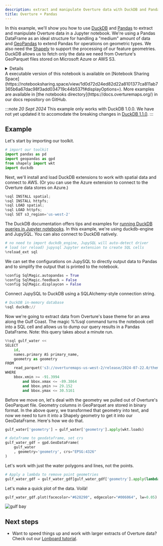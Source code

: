 ```yaml
---
description: extract and manipulate Overture data with DuckDB and Pandas 
title: Overture + Pandas
---
```



In this example, we'll show you how to use [DuckDB](https://duckdb.org/) and [Pandas](http://pandas.pydata.org/) to extract and manipulate Overture data in a Jupyter notebook. We're using a Pandas DataFrame as an ideal structure for handling a "medium" amount of data and [GeoPandas](https://geopandas.org/en/stable/index.html) to extend Pandas for operations on geometric types. We also need the [Shapely](https://shapely.readthedocs.io/en/stable/index.html) to support the processing of our feature geometries. DuckDB allows us to fetch only the data we need from Overture's GeoParquet files stored on Microsoft Azure or AWS S3.

<details>

    <summary>
    **Installation requirements**
    
    </summary>
To follow along with these examples, you should have [JupyterLab or Jupyter Notebook](https://jupyter.org/) running and the following dependencies installed:

- [Pandas](https://pandas.pydata.org/)
- [GeoPandas](https://geopandas.org/en/stable/index.html)
- [Shapely](https://shapely.readthedocs.io/en/stable/index.html) 
- [DuckDB](https://duckdb.org/), [DuckDB spatial extension](https://duckdb.org/docs/extensions/spatial.html), and [DuckDB AWS extension](https://duckdb.org/docs/extensions/aws.html) or [DuckDB azure extension](https://duckdb.org/docs/extensions/azure.html).
- [JupySQL](https://jupysql.ploomber.io/en/latest/quick-start.html) (optional)
- [duckdb-engine](https://github.com/Mause/duckdb_engine) (optional)
 
</details>
A executable version of this notebook is available on [Notebook Sharing Space](https://notebooksharing.space/view/1d0d72d24ed82d22a8101377ca811ab7365b6a67dac98f3add034719c44b537f#displayOptions=). More examples are available in [the notebooks directory](https://docs.overturemaps.org/) in our docs repository on GitHub.

:::note
_20 Sept 2024_ This example only works with DuckDB 1.0.0. We have not yet updated it to accomodate the breaking changes in [DuckDB 1.1.0](https://github.com/duckdb/duckdb/releases). 
:::

## Example

Let's start by importing our toolkit.  

```python
# import our toolkit
import pandas as pd
import geopandas as gpd
from shapely import wkt
import duckdb
```

Next, we'll install and load DuckDB extensions to work with spatial data and connect to AWS. (Or you can use the Azure extension to connect to the Overture data stores on Azure.)

```python
%sql INSTALL spatial;
%sql INSTALL httpfs;
%sql LOAD spatial;
%sql LOAD httpfs;
%sql SET s3_region='us-west-2'
```
The DuckDB documentation offers tips and examples for [running DuckDB queries in Jupyter notebooks](https://duckdb.org/docs/guides/python/jupyter.html). In this example, we're using duckdb-engine and JupySQL. You can also connect to DuckDB natively. 

```python 
# no need to import duckdb_engine, JupySQL will auto-detect driver 
# load (or reload) jupysql Jupyter extension to create SQL cells
%reload_ext sql
```
We can set the configurations on JupySQL to directly output data to Pandas and to simplify the output that is printed to the notebook.

```python
%config SqlMagic.autopandas = True
%config SqlMagic.feedback = False
%config SqlMagic.displaycon = False
```

Connect JupySQL to DuckDB using a SQLAlchemy-style connection string.

```python
# DuckDB in-memory database
%sql duckdb://
```

Now we're going to extract data from Overture's base theme for an area along the Gulf Coast. The magic %%sql command turns the notebook cell into a SQL cell and allows us to dump our query results in a Pandas DataFrame. Note: this query takes about a minute run.

```python
%%sql gulf_water <<
SELECT 
    id, 
    names.primary AS primary_name,
    geometry as geometry 
FROM 
    read_parquet('s3://overturemaps-us-west-2/release/2024-07-22.0/theme=base/type=water/*', filename=true, hive_partitioning=1)
WHERE 
    bbox.xmin >= -91.3994
        and bbox.xmax <= -89.3864
        and bbox.ymin >= 29.152
        and bbox.ymax <= 30.5161
```

Before we move on, let's deal with the geometry we pulled out of Overture's GeoParquet file. Geometry columns in GeoParquet are stored in binary format. In the above query, we transformed that geometry into text, and now we need to turn it into a Shapely geometry to get it into our GeoDataFrame. Here's how we do that.

```python
gulf_water['geometry'] = gulf_water['geometry'].apply(wkt.loads)

# dataframe to geodataframe, set crs
gulf_water_gdf = gpd.GeoDataFrame(
    gulf_water
    , geometry='geometry', crs="EPSG:4326"
)
```
Let's work with just the water polygons and lines, not the points.

```python
# Apply a lambda to remove point geometries
gulf_water_gdf = gulf_water_gdf[gulf_water_gdf['geometry'].apply(lambda x : x.geom_type!='Point' )]
```

Let's make a quick plot of the data. Voilà!

```python
gulf_water_gdf.plot(facecolor="#628290", edgecolor="#006064", lw=0.05)
```

![gulf bay](/img/examples/gulf-water.png)

## Next steps

- Want to speed things up and work with larger extracts of Overture data? Check out our [Lonboard tutorial](../lonboard). 


